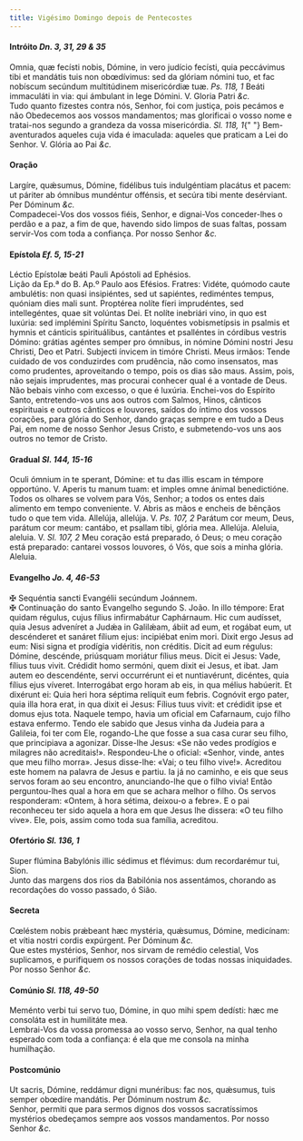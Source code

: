 ```yaml
---
title: Vigésimo Domingo depois de Pentecostes
---
```


<h4 class="text-center">
  Intróito <em>Dn. 3, 31, 29 & 35</em>
</h4>
<div class="grid grid-cols-2 gap-5">
  <span class="text-justify">
    Omnia, quæ fecísti nobis, Dómine, in vero judício fecísti, quia peccávimus
    tibi et mandátis tuis non obœdívimus: sed da glóriam nómini tuo, et fac
    nobíscum secúndum multitúdinem misericórdiæ tuæ. <em>Ps. 118, 1</em> Beáti
    immaculáti in via: qui ámbulant in lege Dómini. V. Gloria Patri <em>&c.</em>
  </div>
  <span class="text-justify">
    Tudo quanto fizestes contra nós, Senhor, foi com justiça, pois pecámos e não
    Obedecemos aos vossos mandamentos; mas glorificai o vosso nome e tratai-nos
    segundo a grandeza da vossa misericórdia. <em>Sl. 118, 1</em>{" "}
    Bem-aventurados aqueles cuja vida é imaculada: aqueles que praticam a Lei do
    Senhor. V. Glória ao Pai <em>&c.</em>
  </div>
</div>

<h4 class="text-center">Oração</h4>
<div class="grid grid-cols-2 gap-5">
  <span class="text-justify">
    Largíre, quǽsumus, Dómine, fidélibus tuis indulgéntiam placátus et pacem: ut
    páriter ab ómnibus mundéntur offénsis, et secúra tibi mente desérviant. Per
    Dóminum <em>&c.</em>
  </div>
  <span class="text-justify">
    Compadecei-Vos dos vossos fiéis, Senhor, e dignai-Vos conceder-lhes o perdão
    e a paz, a fim de que, havendo sido limpos de suas faltas, possam servir-Vos
    com toda a confiança. Por nosso Senhor <em>&c.</em>
  </div>
</div>

<h4 class="text-center">
  Epístola <em>Ef. 5, 15-21</em>
</h4>
<div class="grid grid-cols-2 gap-5">
  <span class="text-justify">
    Léctio Epístolæ beáti Pauli Apóstoli ad Ephésios.
  </div>
  <span class="text-justify">
    Lição da Ep.ª do B. Ap.º Paulo aos Efésios.
  </div>
  <span class="text-justify">
    Fratres: Vidéte, quómodo caute ambulétis: non quasi insipiéntes, sed ut
    sapiéntes, rediméntes tempus, quóniam dies mali sunt. Proptérea nolíte fíeri
    imprudéntes, sed intellegéntes, quae sit volúntas Dei. Et nolíte inebriári
    vino, in quo est luxúria: sed implémini Spíritu Sancto, loquéntes
    vobismetípsis in psalmis et hymnis et cánticis spirituálibus, cantántes et
    psalléntes in córdibus vestris Dómino: grátias agéntes semper pro ómnibus,
    in nómine Dómini nostri Jesu Christi, Deo et Patri. Subjecti ínvicem in
    timóre Christi.
  </div>
  <span class="text-justify">
    Meus irmãos: Tende cuidado de vos conduzirdes com prudência, não como
    insensatos, mas como prudentes, aproveitando o tempo, pois os dias são maus.
    Assim, pois, não sejais imprudentes, mas procurai conhecer qual é a vontade
    de Deus. Não bebais vinho com excesso, o que é luxúria. Enchei-vos do
    Espírito Santo, entretendo-vos uns aos outros com Salmos, Hinos, cânticos
    espirituais e outros cânticos e louvores, saídos do íntimo dos vossos
    corações, para glória do Senhor, dando graças sempre e em tudo a Deus Pai,
    em nome de nosso Senhor Jesus Cristo, e submetendo-vos uns aos outros no
    temor de Cristo.
  </div>
</div>

<h4 class="text-center">
  Gradual <em>Sl. 144, 15-16</em>
</h4>
<div class="grid grid-cols-2 gap-5">
  <span class="text-justify">
    Oculi ómnium in te sperant, Dómine: et tu das illis escam in témpore
    opportúno. V. Aperis tu manum tuam: et imples omne ánimal benedictióne.
  </div>
  <span class="text-justify">
    Todos os olhares se volvem para Vós, Senhor; a todos os entes dais alimento
    em tempo conveniente. V. Abris as mãos e encheis de bênçãos tudo o que tem
    vida.
  </div>
  <span class="text-justify">
    Allelúja, allelúja. V. <em>Ps. 107, 2</em> Parátum cor meum, Deus, parátum
    cor meum: cantábo, et psallam tibi, glória mea. Allelúja.
  </div>
  <span class="text-justify">
    Aleluia, aleluia. V. <em>Sl. 107, 2</em> Meu coração está preparado, ó Deus;
    o meu coração está preparado: cantarei vossos louvores, ó Vós, que sois a
    minha glória. Aleluia.
  </div>
</div>

<h4 class="text-center">
  Evangelho <em>Jo. 4, 46-53</em>
</h4>
<div class="grid grid-cols-2 gap-5">
  <span class="text-justify">
    <span class="text-danger">&#10016;</span> Sequéntia sancti Evangélii
    secúndum Joánnem.
  </div>
  <span class="text-justify">
    <span class="text-danger">&#10016;</span> Continuação do santo Evangelho
    segundo S. João.
  </div>
  <span class="text-justify">
    In illo témpore: Erat quidam régulus, cujus fílius infirmabátur Caphárnaum.
    Hic cum audísset, quia Jesus adveníret a Judǽa in Galilǽam, ábiit ad eum, et
    rogábat eum, ut descénderet et sanáret fílium ejus: incipiébat enim mori.
    Dixit ergo Jesus ad eum: Nisi signa et prodígia vidéritis, non créditis.
    Dicit ad eum régulus: Dómine, descénde, priúsquam moriátur fílius meus.
    Dicit ei Jesus: Vade, fílius tuus vivit. Crédidit homo sermóni, quem dixit
    ei Jesus, et ibat. Jam autem eo descendénte, servi occurrérunt ei et
    nuntiavérunt, dicéntes, quia fílius ejus víveret. Interrogábat ergo horam ab
    eis, in qua mélius habúerit. Et dixérunt ei: Quia heri hora séptima relíquit
    eum febris. Cognóvit ergo pater, quia illa hora erat, in qua dixit ei Jesus:
    Fílius tuus vivit: et crédidit ipse et domus ejus tota.
  </div>
  <span class="text-justify">
    Naquele tempo, havia um oficial em Cafarnaum, cujo filho estava enfermo.
    Tendo ele sabido que Jesus vinha da Judeia para a Galileia, foi ter com Ele,
    rogando-Lhe que fosse a sua casa curar seu filho, que principiava a
    agonizar. Disse-lhe Jesus: «Se não vedes prodígios e milagres não
    acreditais!». Respondeu-Lhe o oficial: «Senhor, vinde, antes que meu filho
    morra». Jesus disse-lhe: «Vai; o teu filho vive!». Acreditou este homem na
    palavra de Jesus e partiu. Ia já no caminho, e eis que seus servos foram ao
    seu encontro, anunciando-lhe que o filho vivia! Então perguntou-lhes qual a
    hora em que se achara melhor o filho. Os servos responderam: «Ontem, à hora
    sétima, deixou-o a febre». E o pai reconheceu ter sido aquela a hora em que
    Jesus lhe dissera: «O teu filho vive». Ele, pois, assim como toda sua
    família, acreditou.
  </div>
</div>

<h4 class="text-center">
  Ofertório <em>Sl. 136, 1</em>
</h4>
<div class="grid grid-cols-2 gap-5">
  <span class="text-justify">
    Super flúmina Babylónis illic sédimus et flévimus: dum recordarémur tui,
    Sion.
  </div>
  <span class="text-justify">
    Junto das margens dos rios da Babilónia nos assentámos, chorando as
    recordações do vosso passado, ó Sião.
  </div>
</div>

<h4 class="text-center">Secreta</h4>
<div class="grid grid-cols-2 gap-5">
  <span class="text-justify">
    Cœléstem nobis prǽbeant hæc mystéria, quǽsumus, Dómine, medicínam: et vítia
    nostri cordis expúrgent. Per Dóminum <em>&c.</em>
  </div>
  <span class="text-justify">
    Que estes mystérios, Senhor, nos sirvam de remédio celestial, Vos
    suplicamos, e purifiquem os nossos corações de todas nossas iniquidades. Por
    nosso Senhor <em>&c.</em>
  </div>
</div>

<h4 class="text-center">
  Comúnio <em>Sl. 118, 49-50</em>
</h4>
<div class="grid grid-cols-2 gap-5">
  <span class="text-justify">
    Meménto verbi tui servo tuo, Dómine, in quo mihi spem dedísti: hæc me
    consoláta est in humilitáte mea.
  </div>
  <span class="text-justify">
    Lembrai-Vos da vossa promessa ao vosso servo, Senhor, na qual tenho esperado
    com toda a confiança: é ela que me consola na minha humilhação.
  </div>
</div>

<h4 class="text-center">Postcomúnio</h4>
<div class="grid grid-cols-2 gap-5">
  <span class="text-justify">
    Ut sacris, Dómine, reddámur digni munéribus: fac nos, quǽsumus, tuis semper
    obœdíre mandátis. Per Dóminum nostrum <em>&c.</em>
  </div>
  <span class="text-justify">
    Senhor, permiti que para sermos dignos dos vossos sacratíssimos mystérios
    obedeçamos sempre aos vossos mandamentos. Por nosso Senhor <em>&c.</em>
  </div>
</div>
